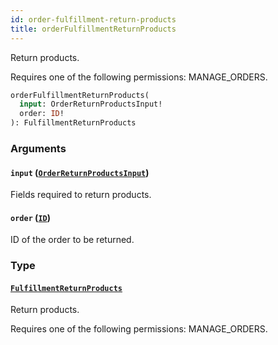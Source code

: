 ```yaml
---
id: order-fulfillment-return-products
title: orderFulfillmentReturnProducts
---
```


Return products.

Requires one of the following permissions: MANAGE_ORDERS.

```graphql
orderFulfillmentReturnProducts(
  input: OrderReturnProductsInput!
  order: ID!
): FulfillmentReturnProducts
```

### Arguments

#### `input` ([`OrderReturnProductsInput`](../../../developer/api-reference/inputs/order-return-products-input))

Fields required to return products.

#### `order` ([`ID`](../../../developer/api-reference/scalars/id))

ID of the order to be returned.

### Type

#### [`FulfillmentReturnProducts`](../../../developer/api-reference/objects/fulfillment-return-products)

Return products.

Requires one of the following permissions: MANAGE_ORDERS.
